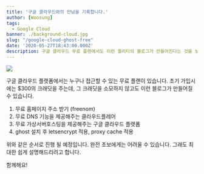 ```yaml
---
title: '구글 클라우드와의 만남을 기록합니다.'
author: [Woosung]
tags: 
  - Google Cloud
banner: ./background-cloud.jpg
slug: "/google-cloud-ghost-free"
date: '2020-05-27T18:43:00.000Z'
description: 구글 클라우드 무료 플랜에서도 이런 퀄리티의 블로그가 만들어진다는 것을 보여드리고 싶습니다. 이런 과정이 어렵지만, 제가 함께 가겠습니다.
---
```

![](./background-cloud.jpg)

구글 클라우드 플랫폼에서는 누구나 접근할 수 있는 무료 플랜이 있습니다. 초기 가입시에는 $300의 크래딧을 주는데, 그 크래딧을 소모하지 않고도 이런 블로그가 만들어질 수 있습니다. 

1. 무료 홈페이지 주소 받기 (freenom)
2. 무료 DNS 기능을 제공해주는 클라우드플레어
3. 무료 가상서버호스팅을 제공해주는 구글 클라우드 플랫폼
4. ghost 설치 후 letsencrypt 적용, proxy cache 적용

위와 같은 순서로 진행 될 예정입니다. 완전 초보에게는 어려울 수 있습니다. 그래도 최대한 쉽게 설명해드리려고 합니다.

함께해요!
